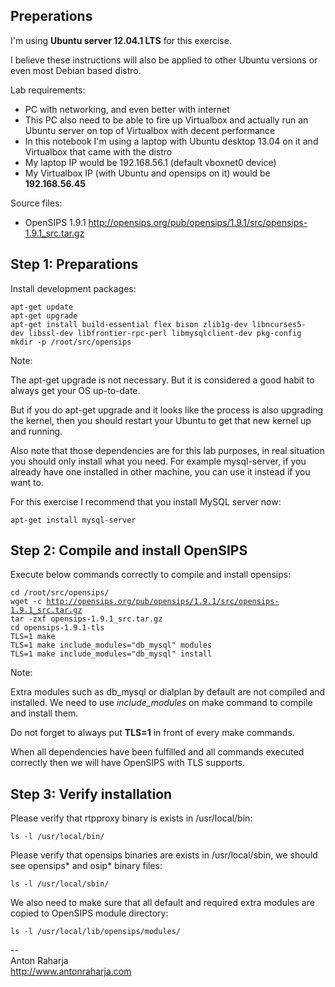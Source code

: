 == Preperations ==

I'm using '''Ubuntu server 12.04.1 LTS''' for this exercise.

I believe these instructions will also be applied to other Ubuntu versions or even most Debian based distro.

Lab requirements:
* PC with networking, and even better with internet
* This PC also need to be able to fire up Virtualbox and actually run an Ubuntu server on top of Virtualbox with decent performance
* In this notebook I'm using a laptop with Ubuntu desktop 13.04 on it and Virtualbox that came with the distro
* My laptop IP would be 192.168.56.1 (default vboxnet0 device)
* My Virtualbox IP (with Ubuntu and opensips on it) would be '''192.168.56.45'''

Source files:
* OpenSIPS 1.9.1 http://opensips.org/pub/opensips/1.9.1/src/opensips-1.9.1_src.tar.gz

== Step 1: Preparations ==

Install development packages:
 apt-get update
 apt-get upgrade
 apt-get install build-essential flex bison zlib1g-dev libncurses5-dev libssl-dev libfrontier-rpc-perl libmysqlclient-dev pkg-config
 mkdir -p /root/src/opensips

Note:

The apt-get upgrade is not necessary. But it is considered a good habit to always get your OS up-to-date.

But if you do apt-get upgrade and it looks like the process is also upgrading the kernel, then you should restart your Ubuntu to get that new kernel up and running.

Also note that those dependencies are for this lab purposes, in real situation you should only install what you need. For example mysql-server, if you already have one installed in other machine, you can use it instead if you want to.

For this exercise I recommend that you install MySQL server now:
 apt-get install mysql-server

== Step 2: Compile and install OpenSIPS ==

Execute below commands correctly to compile and install opensips:
 cd /root/src/opensips/
 wget -c http://opensips.org/pub/opensips/1.9.1/src/opensips-1.9.1_src.tar.gz
 tar -zxf opensips-1.9.1_src.tar.gz
 cd opensips-1.9.1-tls
 TLS=1 make
 TLS=1 make include_modules="db_mysql" modules
 TLS=1 make include_modules="db_mysql" install

Note:

Extra modules such as db_mysql or dialplan by default are not compiled and installed. We need to use ''include_modules'' on make command to compile and install them.

Do not forget to always put '''TLS=1''' in front of every make commands.

When all dependencies have been fulfilled and all commands executed correctly then we will have OpenSIPS with TLS supports.

== Step 3: Verify installation ==

Please verify that rtpproxy binary is exists in /usr/local/bin:
 ls -l /usr/local/bin/

Please verify that opensips binaries are exists in /usr/local/sbin, we should see opensips* and osip* binary files:
 ls -l /usr/local/sbin/

We also need to make sure that all default and required extra modules are copied to OpenSIPS module directory:
 ls -l /usr/local/lib/opensips/modules/


--<br>
Anton Raharja<br>
http://www.antonraharja.com<br>
